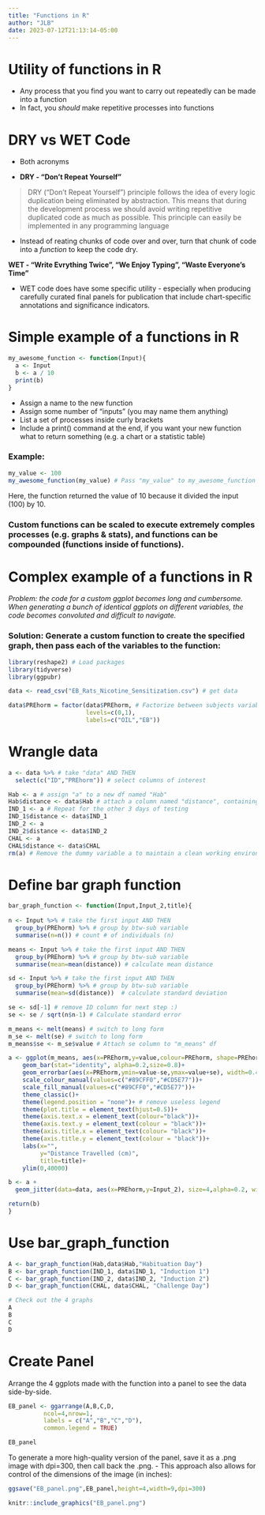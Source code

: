 ```yaml
---
title: "Functions in R"
author: "JLB"
date: 2023-07-12T21:13:14-05:00
---
```


# Utility of functions in R

- Any process that you find you want to carry out repeatedly can be made into a function
- In fact, you *should* make repetitive processes into functions

# DRY vs WET Code

- Both acronyms 

- **DRY - "Don't Repeat Yourself"** 

> DRY (“Don't Repeat Yourself”) principle follows the idea of every logic duplication being eliminated by abstraction. This means that during the development process we should avoid writing repetitive duplicated code as much as possible. This principle can easily be implemented in any programming language

- Instead of reating chunks of code over and over, turn that chunk of code into a *function* to keep the code dry. 

**WET - "Write Evrything Twice", "We Enjoy Typing", "Waste Everyone's Time"** 

- WET code does have some specific utility - especially when producing carefully curated final panels for publication that include chart-specific annotations and significance indicators.

# Simple example of a functions in R

```r
my_awesome_function <- function(Input){
  a <- Input
  b <- a / 10
  print(b)
}
```

- Assign a name to the new function
- Assign some number of "inputs" (you may name them anything)
- List a set of processes inside curly brackets
- Include a print() command at the end, if you want your new function what to return something (e.g. a chart or a statistic table)

### Example: 

```r
my_value <- 100 
my_awesome_function(my_value) # Pass "my_value" to my_awesome_function
```

Here, the function returned the value of 10 because it divided the input (100) by 10. 

### Custom functions can be scaled to execute extremely comples processes (e.g. graphs & stats), and functions can be compounded (functions inside of functions).

# Complex example of a functions in R

*Problem: the code for a custom ggplot becomes long and cumbersome. When generating a bunch of identical ggplots on different variables, the code becomes convoluted and difficult to navigate.*

### Solution: Generate a custom function to create the specified graph, then pass each of the variables to the function: 

```r
library(reshape2) # Load packages
library(tidyverse)
library(ggpubr)

data <- read_csv("EB_Rats_Nicotine_Sensitization.csv") # get data

data$PREhorm = factor(data$PREhorm, # Factorize between subjects variable.
                      levels=c(0,1),
                      labels=c("OIL","EB"))
```

# Wrangle data 
```r
a <- data %>% # take "data" AND THEN
  select(c("ID","PREhorm")) # select columns of interest

Hab <- a # assign "a" to a new df named "Hab"
Hab$distance <- data$Hab # attach a column named "distance", containing Hab values from data df. 
IND_1 <- a # Repeat for the other 3 days of testing 
IND_1$distance <- data$IND_1 
IND_2 <- a
IND_2$distance <- data$IND_2 
CHAL <- a
CHAL$distance <- data$CHAL 
rm(a) # Remove the dummy variable a to maintain a clean working environment. 
```

# Define bar graph function
```r
bar_graph_function <- function(Input,Input_2,title){
  
n <- Input %>% # take the first input AND THEN
  group_by(PREhorm) %>% # group by btw-sub variable
  summarise(n=n()) # count # of individuals (n)

means <- Input %>% # take the first input AND THEN
  group_by(PREhorm) %>% # group by btw-sub variable
  summarise(mean=mean(distance)) # calculate mean distance

sd <- Input %>% # take the first input AND THEN
  group_by(PREhorm) %>% # group by btw-sub variable
  summarise(mean=sd(distance))  # calculate standard deviation

se <- sd[-1] # remove ID column for next step :)
se <- se / sqrt(n$n-1) # Calculate standard error

m_means <- melt(means) # switch to long form
m_se <- melt(se) # switch to long form
m_means$se <- m_se$value # Attach se column to "m_means" df

a <- ggplot(m_means, aes(x=PREhorm,y=value,colour=PREhorm, shape=PREhorm, fill=PREhorm))+
    geom_bar(stat="identity", alpha=0.2,size=0.8)+
    geom_errorbar(aes(x=PREhorm,ymin=value-se,ymax=value+se), width=0.4, size=0.8, alpha=0.8)+
    scale_colour_manual(values=c("#89CFF0","#CD5E77"))+
    scale_fill_manual(values=c("#89CFF0","#CD5E77"))+
    theme_classic()+
    theme(legend.position = "none")+ # remove useless legend
    theme(plot.title = element_text(hjust=0.5))+
    theme(axis.text.x = element_text(colour="black"))+
    theme(axis.text.y = element_text(colour = "black"))+
    theme(axis.title.x = element_text(colour= "black"))+
    theme(axis.title.y = element_text(colour = "black"))+
    labs(x="",
         y="Distance Travelled (cm)",
         title=title)+
    ylim(0,40000)

b <- a +
  geom_jitter(data=data, aes(x=PREhorm,y=Input_2), size=4,alpha=0.2, width=0.1)

return(b)
}
```

# Use bar_graph_function
```r
A <- bar_graph_function(Hab,data$Hab,"Habituation Day")
B <- bar_graph_function(IND_1, data$IND_1, "Induction 1")
C <- bar_graph_function(IND_2, data$IND_2, "Induction 2")
D <- bar_graph_function(CHAL, data$CHAL, "Challenge Day")

# Check out the 4 graphs
A 
B
C
D
```

# Create Panel

Arrange the 4 ggplots made with the function into a panel to see the data side-by-side. 

```r
EB_panel <- ggarrange(A,B,C,D,
          ncol=4,nrow=1,
          labels = c("A","B","C","D"),
          common.legend = TRUE)

EB_panel
```

To generate a more high-quality version of the panel, save it as a .png image with dpi=300, then call back the .png. 
- This approach also allows for control of the dimensions of the image (in inches):
```r
ggsave("EB_panel.png",EB_panel,height=4,width=9,dpi=300)

knitr::include_graphics("EB_panel.png")
```






















